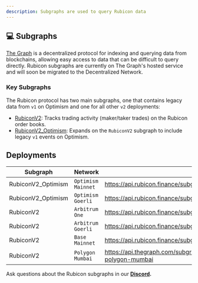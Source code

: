 ```yaml
---
description: Subgraphs are used to query Rubicon data
---
```


## 💻 Subgraphs

[The Graph](https://thegraph.com/en/) is a decentralized protocol for indexing and querying data from blockchains, allowing easy access to data that can be difficult to query directly. Rubicon subgraphs are currently on The Graph's hosted service and will soon be migrated to the Decentralized Network.

### **Key Subgraphs**

The Rubicon protocol has two main subgraphs, one that contains legacy data from `v1` on Optimism and one for all other `v2` deployments:

* [RubiconV2](https://github.com/RubiconDeFi/rubi-subgraphs/tree/master/RubiconV2): Tracks trading activity (maker/taker trades) on the Rubicon order books.
* [RubiconV2_Optimism](https://github.com/RubiconDeFi/rubi-subgraphs/tree/master/RubiconV2_Optimism): Expands on the `RubiconV2` subgraph to include legacy `v1` events on Optimism.

## Deployments
| Subgraph            | Network           | Endpoint                                                                                            |
|---------------------|-------------------|-----------------------------------------------------------------------------------------------------|
| RubiconV2_Optimism  | `Optimism Mainnet`  | https://api.rubicon.finance/subgraphs/name/RubiconV2_Optimism                             |
| RubiconV2_Optimism  | `Optimism Goerli`   | https://api.rubicon.finance/subgraphs/name/RubiconV2_Optimism_Goerli                              |
| RubiconV2           | `Arbitrum One`      | https://api.rubicon.finance/subgraphs/name/RubiconV2_Arbitrum_One                                 |
| RubiconV2           | `Arbitrum Goerli`   | https://api.rubicon.finance/subgraphs/name/RubiconV2_Arbitrum_Goerli                              |
| RubiconV2           | `Base Mainnet`    | https://api.rubicon.finance/subgraphs/name/RubiconV2_Base                |
| RubiconV2           | `Polygon Mumbai`    | https://api.thegraph.com/subgraphs/name/denverbaumgartner/rubiconv2-polygon-mumbai                |

Ask questions about the Rubicon subgraphs in our [**Discord**](https://discord.com/invite/E7pS24J)**.**
